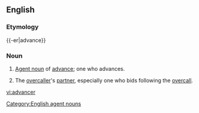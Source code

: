 ==English==

===Etymology===
{{-er|advance}}

===Noun===

{{en-noun}}

# [[agent noun|Agent noun]] of [[advance]]; one who advances.
# {{bridge}} The [[overcaller]]'s [[partner]], especially one who bids following the [[overcall]].

[[Category:English agent nouns]]

[[vi:advancer]]